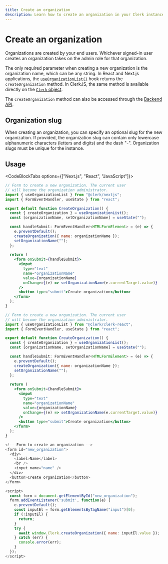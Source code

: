 ```yaml
---
title: Create an organization
description: Learn how to create an organization in your Clerk instance.
---
```


# Create an organization

Organizations are created by your end users. Whichever signed-in user creates an organization takes on the admin role for that organization.

The only required parameter when creating a new organization is the organization name, which can be any string. In React and Next.js applications, the [`useOrganizationList()`](/docs/references/react/use-organization-list) hook returns the `createOrganization` method. In ClerkJS, the same method is available directly on the [`Clerk` object](/docs/references/javascript/clerk/create-organization).

The `createOrganization` method can also be accessed through the [Backend API](/docs/references/backend/organization/create-organization).

## Organization slug

When creating an organization, you can specify an optional slug for the new organization. If provided, the organization slug can contain only lowercase alphanumeric characters (letters and digits) and the dash "-". Organization slugs must be unique for the instance.

## Usage

<CodeBlockTabs options={["Next.js", "React", "JavaScript"]}>
```jsx 
// Form to create a new organization. The current user
// will become the organization administrator.
import { useOrganizationList } from "@clerk/nextjs";
import { FormEventHandler, useState } from "react";

export default function CreateOrganization() {
  const { createOrganization } = useOrganizationList();
  const [organizationName, setOrganizationName] = useState("");

  const handleSubmit: FormEventHandler<HTMLFormElement> = (e) => {
    e.preventDefault();
    createOrganization({ name: organizationName });
    setOrganizationName("");
  };
  
  return (
    <form onSubmit={handleSubmit}>
      <input
        type="text"
        name="organizationName"
        value={organizationName}
        onChange={(e) => setOrganizationName(e.currentTarget.value)}
      />
      <button type="submit">Create organization</button>
    </form>
  );
}
```

```jsx
// Form to create a new organization. The current user
// will become the organization administrator.
import { useOrganizationList } from "@clerk/clerk-react";
import { FormEventHandler, useState } from "react";

export default function CreateOrganization() {
  const { createOrganization } = useOrganizationList();
  const [organizationName, setOrganizationName] = useState("");

  const handleSubmit: FormEventHandler<HTMLFormElement> = (e) => {
    e.preventDefault();
    createOrganization({ name: organizationName });
    setOrganizationName("");
  };
  
  return (
    <form onSubmit={handleSubmit}>
      <input
        type="text"
        name="organizationName"
        value={organizationName}
        onChange={(e) => setOrganizationName(e.currentTarget.value)}
      />
      <button type="submit">Create organization</button>
    </form>
  );
}
```

```js
<!-- Form to create an organization -->
<form id="new_organization">
  <div>
    <label>Name</label>
    <br />
    <input name="name" />
  </div>
  <button>Create organization</button>
</form>

<script>
  const form = document.getElementById("new_organization");
  form.addEventListener('submit', function(e) {
    e.preventDefault();
    const inputEl = form.getElementsByTagName("input")[0];
    if (!inputEl) {
      return;
    }
    try {
      await window.Clerk.createOrganization({ name: inputEl.value });
    } catch (err) {
      console.error(err);
    }
  });
</script>

```
</CodeBlockTabs>